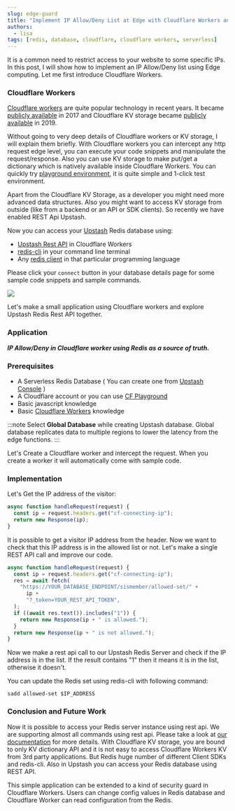 ```yaml
---
slug: edge-guard
title: "Implement IP Allow/Deny List at Edge with Cloudflare Workers and Upstash Redis"
authors:
  - lisa
tags: [redis, database, cloudflare, cloudflare workers, serverless]
---
```


It is a common need to restrict access to your website to some specific IPs.
In this post, I will show how to implement an IP Allow/Deny list using Edge computing. Let me first introduce Cloudflare Workers.

### Cloudflare Workers

[Cloudflare workers](https://workers.cloudflare.com/) are quite popular technology in recent years. It became [publicly available](https://blog.cloudflare.com/introducing-cloudflare-workers/) in 2017 and
Cloudflare KV storage became [publicly available](https://blog.cloudflare.com/workers-kv-is-ga/) in 2019.

Without going to very deep details of Cloudflare workers or KV storage, I will explain them briefly.
With Cloudflare workers you can intercept any http request edge level, you can execute your code snippets and manipulate the request/response.
Also you can use KV storage to make put/get a dictionary which is natively available inside Cloudflare Workers.
You can quickly try [playground environment](https://cloudflareworkers.com/), it is quite simple and 1-click test environment.

Apart from the Cloudflare KV Storage, as a developer you might need more advanced data structures.
Also you might want to access KV storage from outside (like from a backend or an API or SDK clients).
So recently we have enabled REST Api Upstash.

Now you can access your [Upstash](https://upstash.com/) Redis database using:

- [Upstash Rest API](/docs/features/restapi) in Cloudflare Workers
- [redis-cli](https://redis.io/topics/rediscli) in your command line terminal
- Any [redis client](https://redis.io/clients) in that particular programming language

Please click your `connect` button in your database details page for some sample code snippets and sample commands.

<img src="/img/blog/redis-connect.png" />

Let's make a small application using Cloudflare workers and explore Upstash Redis Rest API together.

### Application

**_IP Allow/Deny in Cloudflare worker using Redis as a source of truth._**

### Prerequisites

- A Serverless Redis Database ( You can create one from [Upstash Console](https://console.upstash.com/) )
- A Cloudflare account or you can use [CF Playground](https://developers.cloudflare.com/workers/learning/playground)
- Basic javascript knowledge
- Basic [Cloudflare Workers](https://developers.cloudflare.com/workers/get-started/guide) knowledge

:::note
Select **Global Database** while creating Upstash database. Global database replicates data to multiple regions to lower the latency from the edge functions.
:::

Let's Create a Cloudflare worker and intercept the request. When you create a worker it will automatically come with
sample code.

### Implementation

Let's Get the IP address of the visitor:

```javascript
async function handleRequest(request) {
  const ip = request.headers.get("cf-connecting-ip");
  return new Response(ip);
}
```

It is possible to get a visitor IP address from the header. Now we want to check that this IP address is in the allowed
list or not. Let's make a single REST API call and improve our code.

```javascript
async function handleRequest(request) {
  const ip = request.headers.get("cf-connecting-ip");
  res = await fetch(
    "https://YOUR_DATABASE_ENDPOINT/sismember/allowed-set/" +
      ip +
      "?_token=YOUR_REST_API_TOKEN",
  );
  if ((await res.text()).includes("1")) {
    return new Response(ip + " is allowed.");
  }
  return new Response(ip + " is not allowed.");
}
```

Now we make a rest api call to our Upstash Redis Server and check if the IP address is in the list. If the result
contains "1" then it means it is in the list, otherwise it doesn't.

You can update the Redis set using redis-cli with following command:

```
sadd allowed-set $IP_ADDRESS
```

### Conclusion and Future Work

Now it is possible to access your Redis server instance using rest api.
We are supporting almost all commands using rest api. Please take a look at [our documentation](/docs/features/restapi) for more details.
With Cloudflare KV storage, you are bound to only KV dictionary API and it is not easy to access Cloudflare Workers KV from 3rd party applications.
But Redis huge number of different Client SDKs and redis-cli. Also in Upstash you can access your Redis database using REST API.

This simple application can be extended to a kind of security guard in Cloudflare Workers. Users can change config values in Redis database and Cloudflare Worker can read configuration from the Redis.
